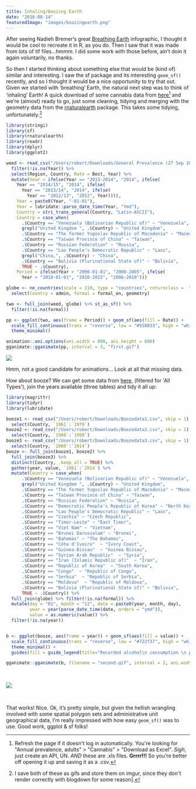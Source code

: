 ```yaml
---
title: Inhaling/Boozing Earth
date: "2016-08-14"
featuredImage: "images/boozingearth.png"
---
```


After seeing Nadieh Bremer’s great [Breathing Earth](http://www.datasketch.es/april/code/nadieh/) infographic, I thought it would be cool to recreate it in R, as you do. Then I saw that it was made from lots of tif files…hmmm. I did some work with those before, ain’t doin it again voluntarily, no thanks.

So then I started thinking about something else that would be (kind of) similar and interesting. I saw the sf package and its interesting `geom_sf()` recently, and so I thought it would be a nice opportunity to try that out. Given we started with ‘breathing’ Earth, the natural next step was to think of ‘inhaling’ Earth! A quick download of some cannabis data from [here](https://data.unodc.org/?lf=1&lng=en)[^1] and we’re (almost) ready to go, just some cleaning, tidying and merging with the geometry data from the [rnaturalearth](https://github.com/ropenscilabs/rnaturalearth) package. This takes some tidying, unfortunately.[^2]

```r
library(stringi)
library(sf)
library(rnaturalearth)
library(readr)
library(dplyr)
library(ggplot2)

weed <- read_csv("/Users/robert/Downloads/General Prevalence (27 Sep 2017 2207).csv", skip = 2) %>%
  filter(!is.na(Year)) %>%
  select(Region, Country, Rate = Best, Year) %>%
  mutate(Year = ifelse(Year == "2013-2014", "2014", ifelse(
    Year == "2014/15", "2014", ifelse(
      Year == "2013/14", "2014", ifelse(
        Year == "2012/13", "2012", Year)))),
    Year = paste0(Year, "-01-01"),
    Year = lubridate::parse_date_time(Year, "Ymd"),
    Country = stri_trans_general(Country, "Latin-ASCII"),
    Country = case_when(
      .$Country == "Venezuela (Bolivarian Republic of)" ~ "Venezuela",
      grepl("United Kingdom ", .$Country) ~ "United Kingdom",
      .$Country == "The former Yugoslav Republic of Macedonia" ~ "Macedonia",
      .$Country == "Taiwan Province of China" ~ "Taiwan",
      .$Country == "Russian Federation" ~ "Russia",
      .$Country == "Lao People's Democratic Republic" ~ "Laos",
      grepl("China,", .$Country) ~ "China",
      .$Country == "Bolivia (Plurinational State of)" ~ "Bolivia",
      TRUE ~ .$Country),
    Period = ifelse(Year < "2006-01-01", "2000-2005", ifelse(
      Year > "2010-01-01", "2010-2015", "2006-2010")))

globe <- ne_countries(scale = 110, type = "countries", returnclass =  "sf") %>%
  select(Country = admin, formal = formal_en, geometry)

two <- full_join(weed, globe) %>% st_as_sf() %>%
  filter(!is.na(formal))

pp <- ggplot(two, aes(frame = Period)) + geom_sf(aes(fill = Rate)) +
  scale_fill_continuous(trans = "reverse", low = "#558833", high = "white") +
  theme_minimal()

animation::ani.options(ani.width = 800, ani.height = 600)
gganimate::gganimate(pp, interval = 3, "first.gif")
```

![](https://imgur.com/PJygETS.gif)

Hmm, not a good candidate for animations... Look at all that missing data.

How about booze? We can get some data from [here](http://apps.who.int/gho/data/node.main.A1022?lang=en), (filtered for 'All Types'), join the years available (three tables) and tidy it all up:

```r
library(magrittr)
library(tidyr)
library(lubridate)

booze1 <- read_csv("/Users/robert/Downloads/Boozedata1.csv", skip = 1) %>%
  select(Country, `1961`:`1979`)
booze2 <- read_csv("/Users/robert/Downloads/Boozedata2.csv", skip = 1) %>%
  select(Country, `1980`:`1999`)
booze3 <- read_csv("/Users/robert/Downloads/Boozedata3.csv", skip = 1) %>%
  select(Country, `2000`:`2014`)
booze <- full_join(booze1, booze2) %>%
  full_join(booze3) %>%
  distinct(Country, .keep_all = TRUE) %>%
  gather(year, value, `1961`:`2014`) %>%
  mutate(Country = case_when(
      .$Country == "Venezuela (Bolivarian Republic of)" ~ "Venezuela",
      grepl("United Kingdom ", .$Country) ~ "United Kingdom",
      .$Country == "The former Yugoslav Republic of Macedonia" ~ "Macedonia",
      .$Country == "Taiwan Province of China" ~ "Taiwan",
      .$Country == "Russian Federation" ~ "Russia",
      .$Country == "Democratic People's Republic of Korea" ~ "North Korea",
      .$Country == "Lao People's Democratic Republic" ~ "Laos",
      .$Country == "Czechia" ~ "Czech Republic",
      .$Country == "Timor-Leste" ~ "East Timor",
      .$Country == "Viet Nam" ~ "Vietnam",
      .$Country == "Brunei Darussalam" ~ "Brunei",
      .$Country == "Bahamas" ~ "The Bahamas",
      .$Country == "Côte d'Ivoire"  ~ "Ivory Coast",
      .$Country == "Guinea-Bissau"  ~ "Guinea Bissau",
      .$Country == "Syrian Arab Republic"  ~ "Syria",
      .$Country == "Iran (Islamic Republic of)"  ~ "Iran",
      .$Country == "Republic of Korea"  ~ "South Korea",
      .$Country == "Congo"  ~ "Republic of Congo",
      .$Country == "Serbia"  ~ "Republic of Serbia",
      .$Country == "Moldova"  ~ "Republic of Moldova",
      .$Country == "Bolivia (Plurinational State of)" ~ "Bolivia",
      TRUE ~ .$Country)) %>%
  full_join(globe) %>% filter(!is.na(formal)) %>%
  mutate(day = "01", month = "12", date = paste0(year, month, day),
         year = year(parse_date_time(date, orders = "ymd")),
         value = as.numeric(value)) %>%
  filter(!is.na(year))


b <- ggplot(booze, aes(frame = year)) + geom_sf(aes(fill = value)) +
  scale_fill_continuous(trans = "reverse", low = "#722f37", high = "white") + #nice wine colour
  theme_minimal() +
  guides(fill = guide_legend(title="Recorded alcohol\n consumption \n per capita"))

gganimate::gganimate(b, filename = "second.gif", interval = 2, ani.width=800, ani.height=600)
```

<br />

![](https://imgur.com/MS8lSbV.gif)

<br />

That works! Nice. Ok, it’s pretty simple, but given the hellish wrangling involved with some spatial polygon sets and administrative unit geographical data, I’m really impressed with how easy `geom_sf()` was to use. Good work, ggplot & sf folks!

[^1]: Refresh the page if it doesn't log in automatically. You're looking for "Annual prevalence, adults" > "Cannabis" > "Download as Excel". _Sigh_, just create an API, UN. _AND_ these are .xls files. **Grrrr!!!** So you're better off opening it up and saving it as a .csv.
[^2]: I save both of these as gifs and store them on imgur, since they don't render correctly with blogdown for some reason].
